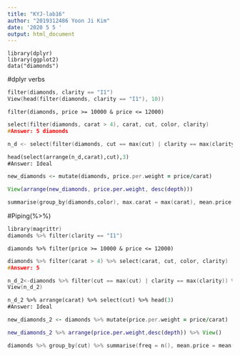 ---
title: "KYJ-lab16"
author: "2019312486 Yoon Ji Kim"
date: '2020 5 5 '
output: html_document
---

```{0}
library(dplyr)
library(ggplot2)
data("diamonds")
```

#dplyr verbs
```{a)}
filter(diamonds, clarity == "I1")
View(head(filter(diamonds, clarity == "I1"), 10))
```

```{b)}
filter(diamonds, price >= 10000 & price <= 12000)
```

```{c)}
select(filter(diamonds, carat > 4), carat, cut, color, clarity)
#Answer: 5 diamonds
```

```{d)}
n_d <- select(filter(diamonds, cut == max(cut) | clarity == max(clarity)), carat, cut, color, clarity)
```

```{e)}
head(select(arrange(n_d,carat),cut),3)
#Answer: Ideal
```

```{f)}
new_diamonds <- mutate(diamonds, price.per.weight = price/carat)
```

```{g)}
View(arrange(new_diamonds, price.per.weight, desc(depth)))
```

```{h)}
summarise(group_by(diamonds,color), max.carat = max(carat), mean.price = mean(price), IQR.price = IQR(price))
```

#Piping(%>%)
```{a)}
library(magrittr)
diamonds %>% filter(clarity == "I1")
```

```{b)}
diamonds %>% filter(price >= 10000 & price <= 12000)
```

```{c)}
diamonds %>% filter(carat > 4) %>% select(carat, cut, color, clarity)
#Answer: 5
```

```{d)}
n_d_2<-diamonds %>% filter(cut == max(cut) | clarity == max(clarity)) %>% select(carat, cut, color, clarity) 
View(n_d_2)
```

```{e)}
n_d_2 %>% arrange(carat) %>% select(cut) %>% head(3)
#Answer: Ideal
```

```{f)}
new_diamonds_2 <- diamonds %>% mutate(price.per.weight = price/carat)
```

```{g)}
new_diamonds_2 %>% arrange(price.per.weight,desc(depth)) %>% View()
```

```{h)-1}
diamonds %>% group_by(cut) %>% summarise(freq = n(), mean.price = mean(price), q90.wt = quantile(carat,0.9)) %>% filter(freq >= 5000) %>% arrange(desc(cut))
```


